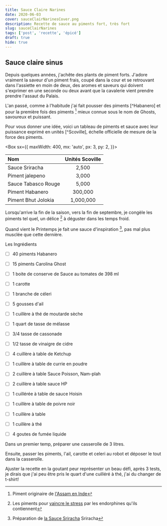 ```yaml
---
title: Sauce Claire Narines
date: 2020-06-03
cover: sauceClairNarinesCover.png
description: Recette de sauce au piments fort, très fort
slug: sauceClairNarines
tags: ['post', 'recette', 'épicé']
draft: true
hide: true
---
```



## Sauce claire sinus

Depuis quelques années, j'achête des plants de piment forts. J'adore vraiment la saveur d'un piment frais, coupé dans la cour et se retrouvant dans l'assiette en moin de deux, des aromes et saveurs qui doivent s'exprimer en une seconde ou deux avant que la cavalerie vient prendre prendre l'assaut du Palais. 

L'an passé, comme à l'habitude j'ai fait pousser des piments [^Habanero] et pour la première fois des piments [^Bhut_jolokia] mieux connue sous le nom de Ghosts, savoureux et puissant.


Pour vous donner une idée, voici un tableau de piments et sauce avec leur puissance exprimé en unités [^Scoville], échelle officielle de mesure de la force des piments.


<Box
  sx={{
    maxWidth: 400,
    mx: 'auto',
    px: 3,
    py: 2,
  }}>


|  Nom  |  Unités Scoville  |
|:---|:--:|
| Sauce Sriracha   |  2,500  |
| Piment jalepeno   |  3,000  |
| Sauce Tabasco Rouge   |  5,000  |
| Piment Habanero   |  300,000  |
| Piment Bhut Jolokia   |  1,000,000    |

</Box>


Lorsqu'arrive la fin de la saison, vers la fin de septembre, je congèle les piments tel quel, un délice [^d'endorphines] à déguster dans les temps froid.

Quand vient le Printemps je fait une sauce d'inspiration [^Sauce_Sriracha], pas mal plus musclée que cette dernière. 


Les Ingrédients 

- [ ] 40 piments Habanero

- [ ] 15 piments Carolina Ghost

- [ ] 1 boite de conserve de Sauce au tomates de 398 ml 

- [ ] 1 carotte 

- [ ] 1 branche de céleri 

- [ ] 5 gousses d'ail 

- [ ] 1 cuillère à thé de moutarde sèche

- [ ] 1 quart de tasse de mélasse 

- [ ] 3/4 tasse de cassonade

- [ ] 1/2 tasse de vinaigre de cidre 

- [ ] 4 cuillère à table de Ketchup 

- [ ] 1 cuillère à table de currie en poudre

- [ ] 2 cuillère à table Sauce Poisson, Nam-plah 

- [ ] 2 cuillère à table sauce HP

- [ ] 1 cuillérée à table de sauce Hoisin

- [ ] 1 cuillère à table de poivre noir

- [ ] 1 cuillère à table 

- [ ] 1 cuillère à thé 

- [ ] 4 goutes de fumée liquide 



Dans un premier temp, préparer une casserolle de 3 litres.

Ensuite, passer les piments, l'ail, carotte et celeri au robot et déposer le tout dans la casserolle. 

Ajuster la recette en la goutant peur représenter un beau défi, après 3 tests, je dirais que j'ai peu être pris le quart d'une cuilléré à thé, j'ai du changer de t-shirt!  


[^Bhut_jolokia]: Piment originaire de [l'Assam en Inde](https://fr.wikipedia.org/wiki/Bhut_Jolokia) 
[^Sauce_Sriracha]: Préparation de [la Sauce Sriracha](https://en.wikipedia.org/wiki/Sriracha_sauce_(Huy_Fong_Foods)#Preparation) Sriracha
[^d'endorphines]: Les piments pour [vaincre le stress](https://www.doctissimo.fr/nutrition/diaporamas/alimentation-et-sante/les-piments-pour-vaincre-le-stress) par les endorphines qu'ils contiennent